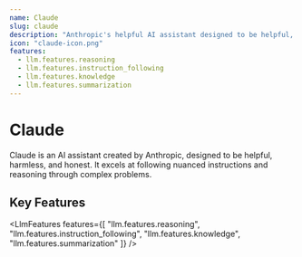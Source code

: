 ```yaml
---
name: Claude
slug: claude
description: "Anthropic's helpful AI assistant designed to be helpful, harmless, and honest."
icon: "claude-icon.png"
features:
  - llm.features.reasoning
  - llm.features.instruction_following
  - llm.features.knowledge
  - llm.features.summarization
---
```


# Claude

Claude is an AI assistant created by Anthropic, designed to be helpful, harmless, and honest. It excels at following nuanced instructions and reasoning through complex problems.

## Key Features

<LlmFeatures features={[
  "llm.features.reasoning",
  "llm.features.instruction_following",
  "llm.features.knowledge",
  "llm.features.summarization"
]} />
